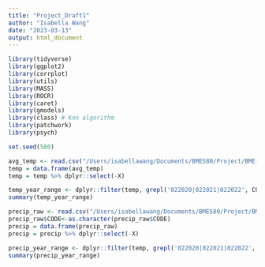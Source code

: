 ```yaml
---
title: "Project_Draft1"
author: "Isabella Wang"
date: "2023-03-13"
output: html_document
---
```


```r
library(tidyverse)
library(ggplot2)
library(corrplot)
library(utils)
library(MASS)
library(ROCR)
library(caret)
library(gmodels)
library(class) # Knn algorithm
library(patchwork)
library(psych)

set.seed(580)
```

```r
avg_temp <- read.csv("/Users/isabellawang/Documents/BME580/Project/BME-580/Weather/avg_temp.csv")
temp = data.frame(avg_temp)
temp = temp %>% dplyr::select(-X)

temp_year_range <- dplyr::filter(temp, grepl('022020|022021|022022', CODE))
summary(temp_year_range)
```

```r
precip_raw <- read.csv("/Users/isabellawang/Documents/BME580/Project/BME-580/Weather/precip.csv")
precip_raw$CODE<-as.character(precip_raw$CODE)
precip = data.frame(precip_raw)
precip = precip %>% dplyr::select(-X)

precip_year_range <- dplyr::filter(temp, grepl('022020|022021|022022', CODE))
summary(precip_year_range)
```
